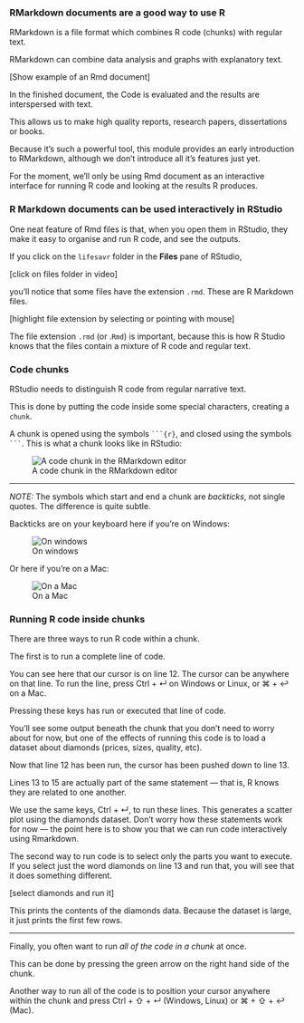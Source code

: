### RMarkdown documents are a good way to use R

RMarkdown is a file format which combines R code (chunks) with regular text.


RMarkdown can combine data analysis and graphs with explanatory text.

[Show example of an Rmd document]

In the finished document, the Code is evaluated and the results are interspersed with text.

This allows us to make high quality reports, research papers, dissertations or books.

Because it's such a powerful tool, this module provides an early introduction to RMarkdown, although we don't introduce all it's features just yet.

For the moment, we'll only be using Rmd document as an interactive interface for running R code and looking at the results R produces.


### R Markdown documents can be used interactively in RStudio

One neat feature of Rmd files is that, when you open them in RStudio, they
make it easy to organise and run R code, and see the outputs.

If you click on the `lifesavr` folder in the **Files** pane of RStudio,

[click on files folder in video]

you'll notice that some files have the extension `.rmd`. These are R Markdown files.

[highlight file extension by selecting or pointing with mouse]

The file extension `.rmd` (or .`Rmd`) is important, because this is how R Studio knows that the files contain a mixture of R code and regular text.


### Code chunks

RStudio needs to distinguish R code from regular narrative text.

This is done by putting the code inside some special
characters, creating a `chunk`.

A chunk is opened using the symbols `` ```{r} ``, and closed using
the symbols `` ``` ``. This is what a chunk looks like in RStudio:

![A code chunk in the RMarkdown editor](images/r-code-chunk.png)

---------


_NOTE:_ The symbols which start and end a chunk are _backticks_, not single quotes. The difference is quite subtle.


Backticks are on your keyboard here if you're on Windows:

![On windows](images/backtick-windows-uk.png)

Or here if you're on a Mac:

![On a Mac](images/backtick-mac-uk.png)






### Running R code inside chunks

<!-- TODO: re-record VIDEO of running code in a chunk -->

There are three ways to run R code within a chunk.

The first is to run a complete line of code.

You can see here that our cursor is on line 12. The cursor can be anywhere on that line. To run the line, press
<span class="keyshape">Ctrl</span> + <span class="keyshape">↵</span> on Windows or Linux, or <span
class="keyshape">⌘</span> + <span class="keyshape">↩</span> on a Mac.

Pressing these keys has run or executed that line of code.

You'll see some output beneath the chunk that you don't need to worry about for now, but one of the effects of running
this code is to load a dataset about diamonds (prices, sizes, quality, etc).


Now that line 12 has been run, the cursor has been pushed down to line 13.

Lines 13 to 15 are actually part of the same statement — that is, R knows they are related to one another.

We use the same keys, <span class="keyshape">Ctrl</span> + <span class="keyshape">↵</span>, to run these lines.
This generates a scatter plot using the diamonds dataset. Don't worry how these statements work for now —
the point here is to show you that we can run code interactively using Rmarkdown.


The second way to run code is to select only the parts you want to execute. If you select just the word diamonds on line
13 and run that, you will see that it does something different.

[select diamonds and run it]

This prints the contents of the diamonds data. Because the dataset is large, it just prints the first few rows.

----

Finally, you often want to run *all of the code in a chunk* at once.

This can be done by pressing the green arrow on the right hand side of the chunk. 

Another way to run all of the code is to position your cursor anywhere within the chunk and press
<span class="keyshape">Ctrl</span> + <span class="keyshape">⇧</span> + <span class="keyshape">↵</span> (Windows, Linux) or
<span class="keyshape">⌘</span> + <span class="keyshape">⇧</span> + <span class="keyshape">↩</span> (Mac).
